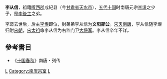 '''李从信'''，祖籍[[隴西郡|隴西郡]]成紀县（今[[甘肅省|甘肅省]][[天水市|天水市]]），[[五代十国|五代十国]]时南唐元宗[[李璟|李璟]]之少子，是[[李後主|李後主]]之弟。

李璟去世后，后主[[李煜|李煜]]即位，封弟弟李从信为'''文阳郡公'''。[[宋灭南唐之战|宋灭南唐]]，李从信随李煜归附[[宋朝|宋朝]]，[[宋太祖|宋太祖]]命李从信为右监门卫[[大将军|大将军]]。李从信卒年不详。

==參考書目==
*《[[十国春秋|十国春秋]]》南唐・列传 

[[Category:北宋官员|L]]
[[Category:南唐宗室|Category:南唐宗室]]
[[Category:李姓|L]]